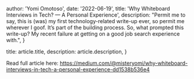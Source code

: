 
  author: 'Yomi Omotoso',
  date: '2022-06-19',
  title: 'Why Whiteboard Interviews in Tech? — A Personal Experience',
  description:
    "Permit me to say, this is (was) my first technology-related write-up ever, so permit me wherever I goof. It’s part of the building process. So, what prompted this write-up? My recent failure at getting on a good job search experience with.",
}

  title: article.title,
  description: article.description,
}


Read full article here: https://medium.com/@misteryomi/why-whiteboard-interviews-in-tech-a-personal-experience-dd1538b536e4
